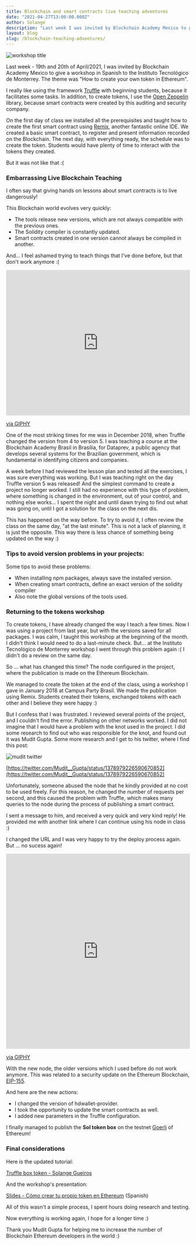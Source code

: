 ```yaml
---
title: Blockchain and smart contracts live teaching adventures
date: "2021-04-27T13:00:00.000Z"
author: Solange
description: "Last week I was invited by Blockchain Academy Mexico to give a workshop in Spanish for the Instituto Tecnológico de Monterrey. It was to teach smart contracs, with the title How to create your own token on the Ethereum Blockchain"
layout: blog
slug: /blockchain-teaching-adventures/
---
```


![workshop title](./images/blockchain-adventures-01.png)

Last week - 19th and 20th of April/2021, I was invited by Blockchain Academy Mexico to give a workshop in Spanish to the Instituto Tecnológico de Monterrey.
The theme was "How to create your own token in Ethereum".

I really like using the framework [Truffle](https://www.trufflesuite.com/truffle) with beginning students, because it facilitates some tasks.
In addition, to create tokens, I use the [Open Zeppelin](https://openzeppelin.com/contracts/) library, 
because smart contracts were created by this auditing and security company.

On the first day of class we installed all the prerequisites and taught how to create the first smart contract using [Remix](https://remix.ethereum.org/), another fantastic online IDE.
We created a basic smart contract, to register and present information recorded on the Blockchain.
The next day, with everything ready, the schedule was to create the token.
Students would have plenty of time to interact with the tokens they created.

But it was not like that :(

### Embarrassing Live Blockchain Teaching

I often say that giving hands on lessons about smart contracts is to live dangerously!

This Blockchain world evolves very quickly:

- The tools release new versions, which are not always compatible with the previous ones.
- The Solidity compiler is constantly updated.
- Smart contracts created in one version cannot always be compiled in another.

And… I feel ashamed trying to teach things that I've done before, but that don't work anymore :(

<div style="width:100%;height:0;padding-bottom:79%;position:relative;"><iframe src="https://giphy.com/embed/eP1fobjusSbu" width="100%" height="100%" style="position:absolute" frameBorder="0" class="giphy-embed" allowFullScreen></iframe></div><p><a href="https://giphy.com/gifs/shame-for-box-of-eP1fobjusSbu">via GIPHY</a></p>

One of the most striking times for me was in December 2018, when Truffle changed the version from 4 to version 5.
I was teaching a course at the Blockchain Academy Brasil in Brasília, for Dataprev, 
a public agency that develops several systems for the Brazilian government, which is fundamental in identifying citizens and companies.

A week before I had reviewed the lesson plan and tested all the exercises, I was sure everything was working.
But I was teaching right on the day Truffle version 5 was released!
And the simplest command to create a project no longer worked.
I still had no experience with this type of problem, where something is changed in the environment, out of your control, and nothing else works...
I spent the night and until dawn trying to find out what was going on, until I got a solution for the class on the next dis.

This has happened on the way before.
To try to avoid it, I often review the class on the same day, "at the last minute".
This is not a lack of planning, it is just the opposite.
This way there is less chance of something being updated on the way :)

### Tips to avoid version problems in your projects:

Some tips to avoid these problems:

- When installing npm packages, always save the installed version.
- When creating smart contracts, define an exact version of the solidity compiler
- Also note the global versions of the tools used.

### Returning to the tokens workshop

To create tokens, I have already changed the way I teach a few times.
Now I was using a project from last year, but with the versions saved for all packages.
I was calm, I taught this workshop at the beginning of the month.
I didn't think I would need to do a last-minute check.
But… at the Instituto Tecnológico de Monterrey workshop I went through this problem again :(
I didn't do a review on the same day.

So ... what has changed this time?
The node configured in the project, where the publication is made on the Ethereum Blockchain.

We managed to create the token at the end of the class, using a workshop I gave in January 2018 at Campus Party Brasil.
We made the publication using Remix.
Students created their tokens, exchanged tokens with each other and I believe they were happy :)

But I confess that I was frustrated.
I reviewed several points of the project, and I couldn't find the error.
Publishing on other networks worked.
I did not imagine that I would have a problem with the knot used in the project.
I did some research to find out who was responsible for the knot, and found out it was Mudit Gupta.
Some more research and I get to his twitter, where I find this post:

![mudit twitter](./images/blockchain-adventures-02.png)

[https://twitter.com/Mudit__Gupta/status/1378979226590670852](https://twitter.com/Mudit__Gupta/status/1378979226590670852)

Unfortunately, someone abused the node that he kindly provided at no cost to be used freely.
For this reason, he changed the number of requests per second, and this caused the problem with Truffle,
which makes many queries to the node during the process of publishing a smart contract.

I sent a message to him, and received a very quick and very kind reply!
He provided me with another link where I can continue using his node in class :)

I changed the URL and I was very happy to try the deploy process again.
But ... no sucess again!

<div style="width:100%;height:0;padding-bottom:106%;position:relative;"><iframe src="https://giphy.com/embed/10ECejNtM1GyRy" width="100%" height="100%" style="position:absolute" frameBorder="0" class="giphy-embed" allowFullScreen></iframe></div><p><a href="https://giphy.com/gifs/dog-angry-doge-10ECejNtM1GyRy">via GIPHY</a></p>

With the new node, the older versions which I used before do not work anymore.
This was related to a security update on the Ethereum Blockchain, [EIP-155](https://eips.ethereum.org/EIPS/eip-155).

And here are the new actions:

- I changed the version of hdwallet-provider.
- I took the opportunity to update the smart contracts as well.
- I added new parameters in the Truffle configuration.

I finally managed to publish the **Sol token box** on the testnet [Goerli](https://goerli.net/) of Ethereum!

### Final considerations

Here is the updated tutorial:

[Truffle box token - Solange Gueiros](https://ethereum.solange.dev/#/en/truffle/box-token)

And the workshop's presentation:

[Slides - Cómo crear tu propio token en Ethereum](https://docs.google.com/presentation/d/e/2PACX-1vRaqIvcCV5BuF3qB8JfC5EEUgkYApmZVii7urnxTchF2KPJVQvQetFVhPIQJgrMrTCrPXM2hKVBVNaj/pub?start=false&loop=false&delayms=3000) 
(Spanish)

All of this wasn't a simple process, I spent hours doing research and testing.

Now everything is working again, I hope for a longer time :)

Thank you Mudit Gupta for helping me to increase the number of Blockchain Ethereum developers in the world :)
